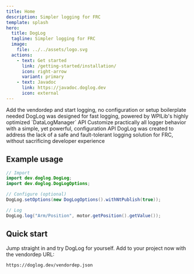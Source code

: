 ```yaml
---
title: Home
description: Simpler logging for FRC
template: splash
hero:
  title: DogLog
  tagline: Simpler logging for FRC
  image:
    file: ../../assets/logo.svg
  actions:
    - text: Get started
      link: /getting-started/installation/
      icon: right-arrow
      variant: primary
    - text: Javadoc
      link: https://javadoc.doglog.dev
      icon: external
---
```



<CardGrid stagger>
	<Card title="Get started in seconds" icon="puzzle">
		Add the vendordep and start logging, no configuration or setup boilerplate needed
	</Card>
	<Card title="Performance where it counts" icon="rocket">
		DogLog was designed for fast logging, powered by WPILib's highly optimized `DataLogManager` API
	</Card>
	<Card title="Configurable to the core" icon="setting">
		Customize practically all logger behavior with a simple, yet powerful, configuration API
	</Card>
	<Card title="Log with confidence" icon="approve-check-circle">
		DogLog was created to address the lack of a safe and fault-tolerant logging solution for FRC, without sacrificing
		developer experience
	</Card>
</CardGrid>

## Example usage

```java
// Import
import dev.doglog.DogLog;
import dev.doglog.DogLogOptions;

// Configure (optional)
DogLog.setOptions(new DogLogOptions().withNtPublish(true));

// Log
DogLog.log("Arm/Position", motor.getPosition().getValue());
```

## Quick start

Jump straight in and try DogLog for yourself.
Add to your project now with the vendordep URL:

```text
https://doglog.dev/vendordep.json
```
